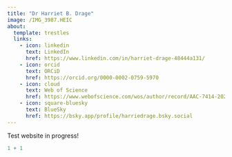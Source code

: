 ```yaml
---
title: "Dr Harriet B. Drage"
image: /IMG_3987.HEIC
about: 
  template: trestles
  links:
    - icon: linkedin
      text: LinkedIn
      href: https://www.linkedin.com/in/harriet-drage-48444a131/
    - icon: orcid
      text: ORCiD
      href: https://orcid.org/0000-0002-0759-5970
    - icon: cloud
      text: Web of Science
      href: https://www.webofscience.com/wos/author/record/AAC-7414-2022
    - icon: square-bluesky
      text: BlueSky
      href: https://bsky.app/profile/harriedrage.bsky.social
---
```


Test website in progress!

```r
1 + 1
```
